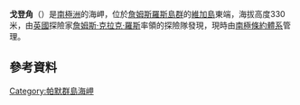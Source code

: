 {{coord|63|51|S|57|3|W|source:GNIS|display=title}}

'''戈登角'''（{{lang-en|Cape Gordon}}）是[[南極洲|南極洲]]的海岬，位於[[詹姆斯羅斯島群|詹姆斯羅斯島群]]的[[維加島|維加島]]東端，海拔高度330米，由[[英國|英國]]探險家[[詹姆斯·克拉克·羅斯|詹姆斯·克拉克·羅斯]]率領的探險隊發現，現時由[[南極條約體系|南極條約體系]]管理。

==參考資料==
{{cite gnis | type = antarid | id = 5842| name = Gordon, Cape | accessdate = 2012-04-30}}

{{DEFAULTSORT:Cape Gordon}}
[[Category:帕默群島海岬|Category:帕默群島海岬]]


{{PalmerArchipelago-geo-stub}}